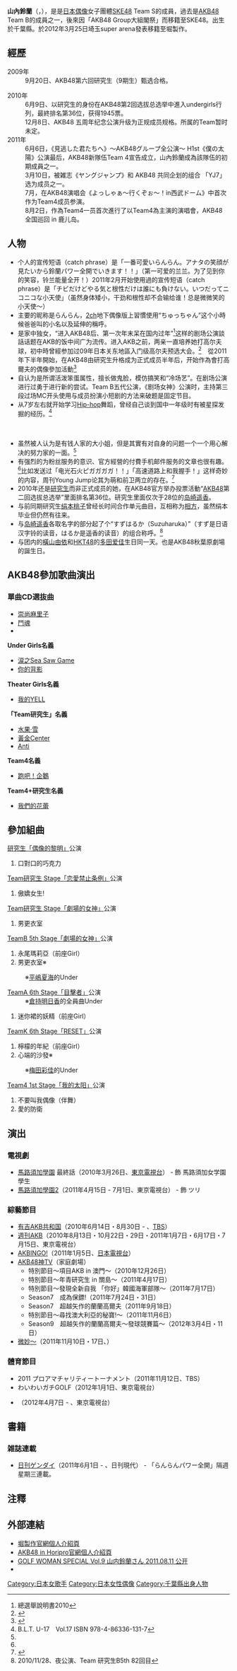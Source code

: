 {{Infobox AKB48 member
|名稱 = 山內鈴蘭
|日文原名 = 山内 鈴蘭
|假名 = やまうち すずらん
|羅馬拼音 = Yamauchi Suzuran
|圖像 = 
|暱稱 = {{lang|ja|らんらん}} （蘭蘭）
|國籍 = {{JPN}}
|生年 = 1994
|生月 = 12
|生日 = 8
|出身地點 = {{JPN}}[[千葉縣|千葉縣]]
|血型 = O型
|身高 = 152cm
|出道作品 =《[[馬尾與髮圈|馬尾與髮圈]]》
|出道日期 =2009年11月15日
|加入時期 =AKB48第9期
|經紀公司 = [[堀製作|堀製作]]
|所屬團體 = SKE48
|所屬隊伍 = Team S
|前屬隊伍 = Team B<br>初代Team 4<br>研究生
|選拔次數 = 1次（SKE48）<br> 2次（AKB48）
|第一屆總選舉排名 = 
|第二屆總選舉排名 = 第36名
|第三屆總選舉排名 = 未入圍
|第四屆總選舉排名 = 第54名
|第五屆總選舉排名 = 第61名
|第六屆總選舉排名 = 第69名
|第七屆總選舉排名 = 第63名
|第八屆總選舉排名 = 第71名
|第九屆總選舉排名 = 未入圍
|相關團體 = [[AKB48|AKB48]]
|官方網站 = http://www.akb48.co.jp/about/members/detail.php?name=yamauchi_suzuran AKB48公式サイト｜山内鈴蘭
}}

'''山內鈴蘭'''（{{lang-ja|山内 鈴蘭}}，{{bd|1994年|12月8日|catIdx=Yamauchi Suzuran}}），是是[[日本偶像|日本偶像]]女子團體[[SKE48|SKE48]] Team S的成員，過去是[[AKB48|AKB48]] Team B的成員之一，後來因「AKB48 Group大組閣祭」而移籍至SKE48。出生於千葉縣。於2012年3月25日埼玉super arena發表移籍至堀製作。

== 經歷 ==
;2009年
:9月20日、AKB48第六回研究生（9期生）甄选合格。

;2010年
:6月9日、以研究生的身份在AKB48第2回选拔总选举中進入undergirls行列，最終排名第36位，获得1945票。
:12月8日、AKB48 五周年纪念公演升级为正规成员规格。所属的Team暂时未定。
;2011年
:6月6日，《見逃した君たちへ》～AKB48グループ全公演～ H1st《僕の太陽》公演最后，AKB48新隊伍Team 4宣告成立，山內鈴蘭成為該隊伍的初期成員之一。
:3月10日，被雑志《ヤングジャンプ》和 AKB48 共同企划的组合 「YJ7」 选为成员之一。
:7月，在AKB48演唱会《よっしゃぁ～行くぞぉ～！in西武ドーム》中首次作为Team4成员参演。
:8月2日，作為Team4一员首次進行了以Team4為主演的演唱會，AKB48 全国巡回 in 鹿儿岛。

== 人物 ==

* 个人的宣传短语（catch phrase）是「一番可愛いらんらん。アナタの笑顔が見たいから鈴蘭パワー全開でいきます！！」（第一可爱的兰兰。为了见到你的笑容，铃兰能量全开！）2011年2月开始使用過的宣传短语（catch phrase）是「チビだけどやる気と根性だけは誰にも負けない。いつだってニコニコな小天使」（虽然身体矮小，干劲和根性却不会输给谁！总是微微笑的小天使～）
* 主要的昵称是らんらん，[[2ch|2ch]]地下偶像版上習慣使用“ちゅっちゃん”这个小時候爸爸叫的小名以及延伸的稱呼。
* 是家中独女，“进入AKB48后、第一次年末呆在国内过年”<ref name="總選舉說明書2010">總選舉說明書2010</ref>这样的剧场公演談話话题在AKB的饭中间广为流传。进入AKB之前，两亲一直培养她打高尔夫球，初中時曾經参加过09年日本关东地區入门级高尔夫预选大会。<ref>{{Cite web |url=http://www.kga.gr.jp/upload/compe/2009_6_12_result.pdf |title=存档副本 |accessdate=2011-08-11 |archive-date=2016-03-06 |archive-url=https://web.archive.org/web/20160306083229/http://www.kga.gr.jp/upload/compe/2009_6_12_result.pdf |dead-url=no }}</ref>　從2011年下半年開始，在AKB48由研究生升格成为正式成员半年后，开始作為會打高爾夫的偶像參加活動<ref>{{Cite web |url=http://www.golfdigest.co.jp/golfstyle/woman/lifestyle/110811/default.asp |title=存档副本 |accessdate=2011-08-11 |archive-date=2011-09-10 |archive-url=https://web.archive.org/web/20110910003754/http://www.golfdigest.co.jp/golfstyle/woman/lifestyle/110811/default.asp |dead-url=no }}</ref>
* 自认为是所谓活泼笨蛋属性，擅长做鬼脸，模仿搞笑和“冷场艺”。在剧场公演进行过勇于进行新的尝试。Team B五代公演，《剧场女神》公演时，主持第三段过场MC开头使用与成员扮演小短剧的方法来破题是固定节目。
* 从7岁左右就开始学习[[Hip-hop|Hip-hop]]舞蹈，曾经自己谈到国中一年级时有被星探发掘的经历。<ref>B.L.T. U-17　Vol.17 ISBN 978-4-86336-131-7</ref>
　
* 虽然被人认为是有钱人家的大小姐，但是其實有对自身的问题一个一个用心解决的努力家的一面。<ref name="總選舉說明書2010"/>
* 有强烈的为粉丝服务的意识、官方經營的付費手机邮件服务的文章也很有趣。<ref name="總選舉說明書2010"/>比如发送过「电光石火ピガガガガ！！」「高速道路上和我握手！」这样奇妙的内容，周刊Young Jump论其为萌和前卫两立的存在。<ref>{{cite web |url=http://www.akb48-yj7-ym7.com/profile/index.html |title=存档副本 |accessdate=2011-08-11 |deadurl=yes |archiveurl=https://web.archive.org/web/20110823214113/http://www.akb48-yj7-ym7.com/profile/index.html |archivedate=2011-08-23 }}</ref>
* 2010年还是[[AKB48|研究生]]而非正式成员的她，在AKB48官方举办投票活動“[[AKB48|AKB48]]第二回选拔总选举”里面排名第36位。研究生里面仅次于28位的[[岛崎遥香|岛崎遥香]]。
* 与前同期研究生[[绢本桃子|绢本桃子]]曾经长时间合作单元曲目，互相称为[[相方|相方]]，虽然绢本毕业但仍然有往来。
* 与[[岛崎遥香|岛崎遥香]]各取名字的部分起了个“すずはるか（Suzuharuka）”（すず是日语汉字铃的读音，はるか是遥香的读音）的组合称呼。<ref>2010/11/28、夜公演、Team 研究生B5th 82回目</ref>
* 与团内的[[橫山由依|橫山由依]]和[[HKT48|HKT48]]的[[多田爱佳|多田爱佳]]生日同一天。也是AKB48秋葉原劇場的誕生日。

== AKB48參加歌曲演出 ==
=== 單曲CD選抜曲 ===
* [[崇尚麻里子|崇尚麻里子]]
* [[Everyday、髮箍|鬥魂]]
* {{lang|ja|[[真夏のSounds_good_!|真夏のSounds good !]]}}

'''Under Girls名義'''
* [[無限重播|涙之Sea Saw Game]]
* [[風正在吹|你的背影]]

'''Theater Girls名義'''
* [[馬尾與髮圈|我的YELL]]

'''「Team研究生」名義'''
* [[機會的順序|水果‧雪]]
* [[變成櫻花樹|黃金Center]]
* [[Everyday、髮箍|Anti]]

'''Team4名義'''
* [[崇尚麻里子|跑吧！企鵝]]

'''Team4+研究生名義'''
* [[風正在吹|我們的花蕾]]

== 參加組曲 ==
; [[TeamB_4th_Stage「偶像的黎明」#AKB48_team研究生_Stage「偶像的黎明」公演|研究生「偶像的黎明」]]公演
# 口對口的巧克力

; [[TeamA_5th_Stage「恋愛禁止条例」#AKB48_team研究生_「戀愛禁止條例」公演|Team研究生 Stage「恋愛禁止条例」]]公演
# 傲嬌女生!

; [[TeamB_5th_Stage「劇場的女神」#AKB48_Team研究生_Stage「劇場的女神」公演|Team研究生 Stage「劇場的女神」]]公演
# 男更衣室

; [[TeamB_5th_Stage「劇場的女神」|TeamB 5th Stage「劇場的女神」]]公演
# 永尾瑪莉亞（前座Girl）
# 男更衣室※
: ※[[平嶋夏海|平嶋夏海]]的Under

; [[TeamA_6th_Stage「目擊者」|TeamA 6th Stage「目擊者」]]公演
: ※[[倉持明日香|倉持明日香]]的全員曲Under
# 迷你裙的妖精（前座Girl）

; [[TeamK_6th_Stage「RESET」|TeamK 6th Stage「RESET」]]公演
# 檸檬的年紀（前座Girl）
# 心端的沙發※
: ※[[梅田彩佳|梅田彩佳]]的Under

; [[向日葵组_1st_Stage「我的太阳」#AKB48_Team4_1st_Stage「我的太陽」公演|Team4 1st Stage「我的太阳」]]公演
# 不要叫我偶像（伴舞）
# 愛的防衛

== 演出 ==
=== 電視劇 ===
* [[馬路須加學園|馬路須加學園]] 最終話（2010年3月26日、[[東京電視台|東京電視台]]） - 飾 馬路須加女学園學生 
* [[馬路須加學園#馬路須加學園2|馬路須加學園2]]（2011年4月15日 - 7月1日、東京電視台） - 飾 ツリ

=== 綜藝節目 ===
* [[有吉AKB共和国|有吉AKB共和国]]（2010年6月14日・8月30日 - 、[[TBS電視台|TBS]]）
* [[週刊AKB|週刊AKB]]（2010年8月13日・10月22日・29日・2011年1月7日・6月17日・7月15日、東京電視台）
* [[AKBINGO!|AKBINGO!]]（2011年1月5日、[[日本電視台|日本電視台]]）
* [[AKB48神TV|AKB48神TV]]（家庭劇場）
** 特別節目〜項目AKB in 澳門〜（2010年12月26日）
** 特別節目〜年青研究生 in 關島〜（2011年4月17日）
** 特別節目〜發現全新自我 「你好」韓國海軍部隊〜（2011年7月17日）
** Season7　成為保鏢!（2011年7月24日・31日）
** Season7　超越矢作的蘭蘭高爾夫（2011年9月18日）
** 特別節目〜尋找澳大利亞的秘寶!〜（2011年11月6日）
** Season9　超越矢作的蘭蘭高爾夫〜發球競賽篇〜（2012年3月4日・11日）
* [[微妙〜|微妙〜]]（2011年11月10日・17日、{{link-ja|ひかりTV|ひかりTV}}）

=== 體育節目 ===
* 2011{{tsl|ja|三井住友VISA太平洋マスターズ|三井住友VISA太平洋マスターズ}} プロアマチャリティートーナメント（2011年11月12日、TBS）
* わいわいガチGOLF（2012年1月1日、東京電視台）
* {{tsl|ja|ごるふなでしこ|ごるふなでしこ}}（2012年4月7日 - 、東京電視台）

== 書籍==
=== 雑誌連載 ===
* [[日刊ゲンダイ|日刊ゲンダイ]]（2011年6月1日 - 、日刊現代） - 「らんらんパワー全開」隔週星期三連載。

== 注釋 ==
{{Reflist}}

== 外部連結 ==
* [https://web.archive.org/web/20140425045145/http://horipro.co.jp/talent/PF155/ 堀製作官網個人介紹頁]{{ja}}
* [https://web.archive.org/web/20140412062046/http://pc.akb48-horipro.net/member/yamauchi.html AKB48 in Horipro官網個人介紹頁]{{ja}}
* [http://www.golfdigest.co.jp/golfstyle/woman/lifestyle/110811/default.asp  GOLF WOMAN SPECIAL Vol.9 山内鈴蘭さん 2011.08.11 公开] {{Wayback|url=http://www.golfdigest.co.jp/golfstyle/woman/lifestyle/110811/default.asp |date=20110910003754 }}{{ja}}
* {{Twitter|suzuranchan1208}}{{ja}}

{{SKE48}}
{{AKB48成員}}

{{DEFAULTSORT:Yamauchi Suzuran}}
[[Category:日本女歌手|Category:日本女歌手]]
[[Category:日本女性偶像|Category:日本女性偶像]]
[[Category:千葉縣出身人物|Category:千葉縣出身人物]]